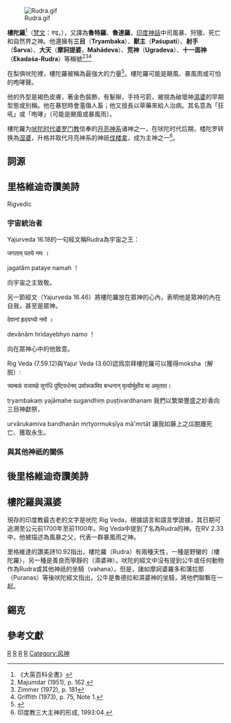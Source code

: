[[File:Rudra.gif|thumb]]

'''樓陀羅'''<ref>《大英百科全書》</ref>（[[梵文|梵文]]：रुद्र，{{lang|en|Rudra}}），又譯為'''魯特羅'''、'''魯達羅'''，[[印度神話|印度神話]]中司風暴、狩獵、死亡和自然界之神。他還擁有'''三目'''（'''Tryambaka'''）、'''獸主'''（'''Paśupati'''）、'''射手'''（'''Śarva'''）、'''大天'''（'''摩訶提婆'''，'''Mahādeva'''）、'''荒神'''（'''Ugradeva'''）、'''十一面神'''（'''Ekadaśa-Rudra'''）等稱號<ref>Majumdar (1951), p. 162.</ref><ref name="Zimmer, p. 181">Zimmer (1972), p. 181</ref><ref name="Griffith, p. 75, Note 1">Griffith (1973), p. 75, Note 1.</ref> 

在梨俱吠陀裡，樓陀羅被稱為最強大的力量<ref name="Kotob">{{cite book |author=AB Keith |title=All Four Vedas |chapter=Yajur Veda |chapter-url=https://books.google.com/books?id=hDRCoMXMMYEC&pg=PA45 |publisher=Islamic Books |page=45 |id=GGKEY:K8CQJCCR1AX |access-date=2020-05-24 |archive-date=2013-12-31 |archive-url=https://web.archive.org/web/20131231162606/http://books.google.com/books?id=hDRCoMXMMYEC&pg=PA45 |dead-url=no }}</ref>。樓陀羅可能是颶風、暴風雨或可怕的咆哮聲。

他的外型是褐色皮膚，著金色裝飾，有髮辮，手持弓箭，被視為破壞神[[濕婆|濕婆]]的早期型態或別稱。他在暴怒時會濫傷人畜；他又擅長以草藥來給人治病。其名意為「狂吼」或「咆哮」（可能是颶風或暴風雨）。

樓陀羅为[[吠陀时代|吠陀时代]][[婆罗门教|婆罗门教]]信奉的[[月亮神系|月亮神系]]诸神之一，在吠陀时代后期，楼陀罗转换為[[湿婆|湿婆]]，升格并取代月亮神系的神祇[[伐楼拿|伐楼拿]]，成为主神之一<ref>印度教三大主神的形成, 1993:04.</ref>。

==詞源==
==里格維迪奇讚美詩==
Rigvedic
===宇宙統治者===
Yajurveda 16.18的一句經文稱Rudra為宇宙之王：

जगताम् पतये नमः ।

jagatăm pataye namah ！

向宇宙之主致敬。

另一節經文（Yajurveda 16.46）將樓陀羅放在眾神的心內，表明他是眾神的內在自我，甚至是眾神。

देवानां हृदयभ्यो नमो ।

devănăm hridayebhyo namo ！

向在眾神心中的他致意。

Rig Veda (7.59.12)與Yajur Veda (3.60)認爲崇拜樓陀羅可以獲得moksha（解脱）:

त्र्यम्बकं यजामहे सुगंधिं पुष्टिवर्धनम् उर्वारूकमिव बन्धनान् मृत्योर्मुक्षीय मा अमृतात।

tryambakaṃ yajāmahe sugandhiṃ puṣṭivardhanam 我們以繁榮豐盛之妙香向三目神獻祭，

urvārukamiva bandhanān mṛtyormukṣīya mā'mṛtāt 讓我如藤上之瓜脫離死亡、獲取永生。


===與其他神祇的關係===
==後里格維迪奇讚美詩==
==樓陀羅與濕婆==
現存的印度教最古老的文字是吠陀 Rig Veda，根據語言和語言學證據，其日期可追溯至公元前1700年至前1100年。Rig Veda中提到了名為Rudra的神。在RV 2.33中，他被描述為風暴之父，代表一群暴風雨之神。

里格維達的讚美詩10.92指出，樓陀羅（Rudra）有兩種天性，一種是野蠻的（樓陀羅），另一種是善良而寧靜的（濕婆神）。吠陀的經文中沒有提到公牛或任何動物作為Rudra或其他神祇的坐騎（vahana）。但是，諸如摩訶婆羅多和蒲拉那（Puranas）等後吠陀經文指出，公牛是魯德拉和濕婆神的坐騎，將他們聯繫在一起。
==錫克==

==參考文獻==
<div class="references-small">
<references />
</div>

{{印度神話}}

[[Category:印度教神祇|R]]
[[Category:湿婆化身|R]]
[[Category:破坏神|R]]
[[Category:梵语词汇|R]]
[[Category:风神|Category:风神]]